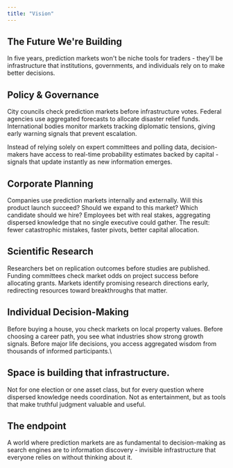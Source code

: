 ```yaml
---
title: "Vision"
---
```


## The Future We're Building
In five years, prediction markets won't be niche tools for traders - they'll be infrastructure that institutions, governments, and individuals rely on to make better decisions.

## Policy & Governance
City councils check prediction markets before infrastructure votes. Federal agencies use aggregated forecasts to allocate disaster relief funds. International bodies monitor markets tracking diplomatic tensions, giving early warning signals that prevent escalation.

Instead of relying solely on expert committees and polling data, decision-makers have access to real-time probability estimates backed by capital - signals that update instantly as new information emerges.

## Corporate Planning
Companies use prediction markets internally and externally. Will this product launch succeed? Should we expand to this market? Which candidate should we hire? Employees bet with real stakes, aggregating dispersed knowledge that no single executive could gather. The result: fewer catastrophic mistakes, faster pivots, better capital allocation.

## Scientific Research
Researchers bet on replication outcomes before studies are published. Funding committees check market odds on project success before allocating grants. Markets identify promising research directions early, redirecting resources toward breakthroughs that matter.

## Individual Decision-Making
Before buying a house, you check markets on local property values. Before choosing a career path, you see what industries show strong growth signals. Before major life decisions, you access aggregated wisdom from thousands of informed participants.\

## Space is building that infrastructure.

Not for one election or one asset class, but for every question where dispersed knowledge needs coordination. Not as entertainment, but as tools that make truthful judgment valuable and useful.

## The endpoint
A world where prediction markets are as fundamental to decision-making as search engines are to information discovery - invisible infrastructure that everyone relies on without thinking about it.
